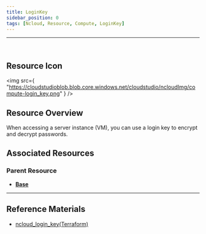 ```yaml
---
title: LoginKey
sidebar_position: 0
tags: [Ncloud, Resource, Compute, LoginKey]
---
```


<hr />
<br />

## Resource Icon

<img
    src={
        "https://cloudstudioblob.blob.core.windows.net/cloudstudio/ncloudImg/compute-login_key.png"
    }
/>

## Resource Overview

When accessing a server instance (VM), you can use a login key to encrypt and decrypt passwords.

## Associated Resources

### Parent Resource

-   [**Base**](https://docs.cstudio.app/en/docs/resource/ncloud/Base)


---

## Reference Materials
-   [ncloud_login_key(Terraform)](https://registry.terraform.io/providers/NaverCloudPlatform/ncloud/latest/en/docs/resources/login_key)
